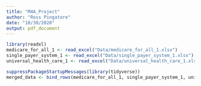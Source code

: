 ```yaml
---
title: "M4A_Project"
author: "Ross Pingatore"
date: "10/30/2020"
output: pdf_document
---
```


```r
library(readxl)
medicare_for_all_1 <- read_excel("Data/medicare_for_all_1.xlsx")
single_payer_system_1 <- read_excel("Data/single_payer_system_1.xlsx")
universal_health_care_1 <- read_excel("Data/universal_health_care_1.xlsx")

```

```r
suppressPackageStartupMessages(library(tidyverse))
merged_data <- bind_rows(medicare_for_all_1, single_payer_system_1, universal_health_care_1)
```

